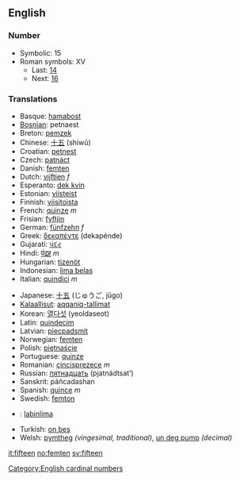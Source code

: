 ==English==
===Number===

*Symbolic: 15
*Roman symbols: XV
**Last: [[fourteen|14]]
**Next: [[sixteen|16]]

===Translations===
{{top}}
*Basque: [[hamabost]]
*[[Bosnian]]: petnaest
*Breton: [[pemzek]]
*Chinese: [[十五]] (shíwǔ)
*Croatian: [[:hr:petnest|petnest]]
*Czech: [[patnáct]]
*Danish: [[femten]]
*Dutch: [[vijftien]] ''f''
*Esperanto: [[dek kvin]]
*Estonian: [[viisteist]]
*Finnish: [[viisitoista]]
*French: [[quinze]] ''m''
*Frisian: [[fyftjin]]
*German: [[fünfzehn]] ''f''
*Greek: [[δεκαπέντε]] (dekapénde)
*Gujarati: [[પંદર]]
*Hindi: [[पंद्रह]] ''m''
*Hungarian: [[tizenöt]]
*Indonesian: [[lima belas]]
*Italian: [[quindici]] ''m''
{{mid}}
*Japanese: [[十五]] (じゅうご, jūgo)
*[[Kalaallisut]]: [[aqqaniq-tallimat]]
*Korean: [[열다섯]] (yeoldaseot)
*Latin: [[quindecim]]
*Latvian: [[piecpadsmit]]
*Norwegian: [[femten]]
*Polish: [[piętnaście]]
*Portuguese: [[quinze]]
*Romanian: [[cincisprezece]] ''m''
*Russian: [[пятнадцать]] (pjatnádtsat’)
*Sanskrit: páñcadashan
*Spanish: [[quince]] ''m''
*Swedish: [[femton]]
*{{tl}}: [[labinlima]]
*Turkish: [[on beş]]
*Welsh: [[pymtheg]] ''(vingesimal, traditional)'', [[un deg pump]] ''(decimal)''
{{bottom}}

[[Category:English cardinal numbers]]

[[it:fifteen]]
[[no:femten]]
[[sv:fifteen]]